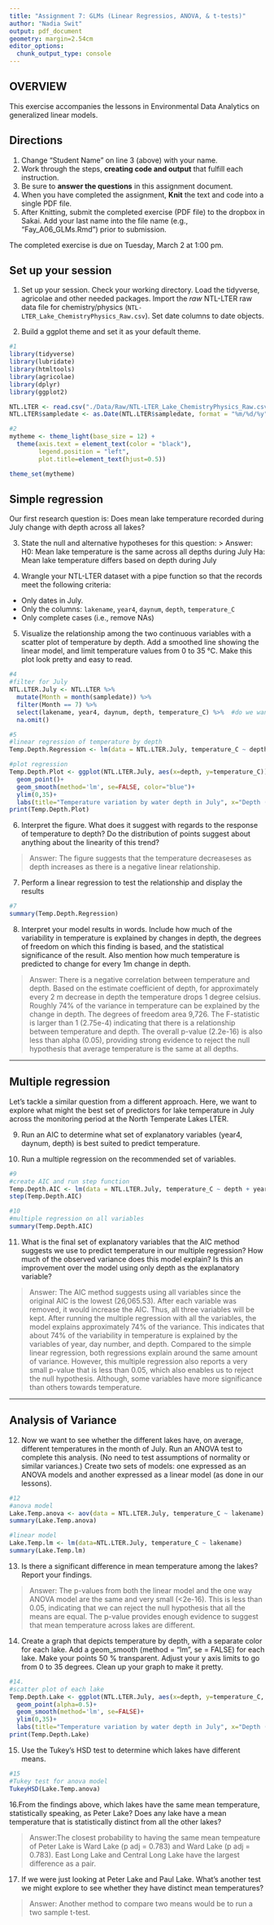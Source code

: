 ```yaml
---
title: "Assignment 7: GLMs (Linear Regressios, ANOVA, & t-tests)"
author: "Nadia Swit"
output: pdf_document
geometry: margin=2.54cm
editor_options: 
  chunk_output_type: console
---
```


## OVERVIEW

This exercise accompanies the lessons in Environmental Data Analytics on generalized linear models. 

## Directions
1. Change "Student Name" on line 3 (above) with your name.
2. Work through the steps, **creating code and output** that fulfill each instruction.
3. Be sure to **answer the questions** in this assignment document.
4. When you have completed the assignment, **Knit** the text and code into a single PDF file.
5. After Knitting, submit the completed exercise (PDF file) to the dropbox in Sakai. Add your last name into the file name (e.g., "Fay_A06_GLMs.Rmd") prior to submission.

The completed exercise is due on Tuesday, March 2 at 1:00 pm.

## Set up your session 
1. Set up your session. Check your working directory. Load the tidyverse, agricolae and other needed packages. Import the *raw* NTL-LTER raw data file for chemistry/physics (`NTL-LTER_Lake_ChemistryPhysics_Raw.csv`). Set date columns to date objects.

2. Build a ggplot theme and set it as your default theme.

```r
#1
library(tidyverse)
library(lubridate)
library(htmltools)
library(agricolae)
library(dplyr)
library(ggplot2)

NTL.LTER <- read.csv("./Data/Raw/NTL-LTER_Lake_ChemistryPhysics_Raw.csv")
NTL.LTER$sampledate <- as.Date(NTL.LTER$sampledate, format = "%m/%d/%y")

#2
mytheme <- theme_light(base_size = 12) +
  theme(axis.text = element_text(color = "black"), 
        legend.position = "left", 
        plot.title=element_text(hjust=0.5)) 

theme_set(mytheme)

```

## Simple regression
Our first research question is: Does mean lake temperature recorded during July change with depth across all lakes?

3. State the null and alternative hypotheses for this question:
> Answer:
H0: Mean lake temperature is the same across all depths during July
Ha: Mean lake temperature differs based on depth during July


4.  Wrangle your NTL-LTER dataset with a pipe function so that the records meet the following criteria: 
 * Only dates in July. 
 * Only the columns: `lakename`, `year4`, `daynum`, `depth`, `temperature_C`
 * Only complete cases (i.e., remove NAs)

5. Visualize the relationship among the two continuous variables with a scatter plot of temperature by depth. Add a smoothed line showing the linear model, and limit temperature values from 0 to 35 °C. Make this plot look pretty and easy to read.

```r
#4
#filter for July
NTL.LTER.July <- NTL.LTER %>% 
  mutate(Month = month(sampledate)) %>% 
  filter(Month == 7) %>% 
  select(lakename, year4, daynum, depth, temperature_C) %>%  #do we want to include Month?
  na.omit()

#5
#linear regression of temperature by depth
Temp.Depth.Regression <- lm(data = NTL.LTER.July, temperature_C ~ depth)

#plot regression
Temp.Depth.Plot <- ggplot(NTL.LTER.July, aes(x=depth, y=temperature_C)) +
  geom_point()+
  geom_smooth(method='lm', se=FALSE, color="blue")+
  ylim(0,35)+
  labs(title="Temperature variation by water depth in July", x="Depth (m)", y="Temperature (C)")
print(Temp.Depth.Plot)


```


6. Interpret the figure. What does it suggest with regards to the response of temperature to depth? Do the distribution of points suggest about anything about the linearity of this trend?

> Answer: The figure suggests that the temperature decreaseses as depth increases as there is a negative linear relationship.


7. Perform a linear regression to test the relationship and display the results

```r
#7
summary(Temp.Depth.Regression)

```


8. Interpret your model results in words. Include how much of the variability in temperature is explained by changes in depth, the degrees of freedom on which this finding is based, and the statistical significance of the result. Also mention how much temperature is predicted to change for every 1m change in depth. 

> Answer: There is a negative correlation between temperature and depth. Based on the estimate coefficient of depth, for approximately every 2 m decrease in depth the temperature drops 1 degree celsius. Roughly 74% of the variance in temperature can be explained by the change in depth. The degrees of freedom area 9,726. The F-statistic is larger than 1 (2.75e-4) indicating that there is a relationship between temperature and depth. The overall p-value (2.2e-16) is also less than alpha (0.05), providing strong evidence to reject the null hypothesis that average temperature is the same at all depths.


---

## Multiple regression
Let's tackle a similar question from a different approach. Here, we want to explore what might the best set of predictors for lake temperature in July across the monitoring period at the North Temperate Lakes LTER. 


9. Run an AIC to determine what set of explanatory variables (year4, daynum, depth) is best suited to predict temperature.

10. Run a multiple regression on the recommended set of variables. 

```r
#9
#create AIC and run step function
Temp.Depth.AIC <- lm(data = NTL.LTER.July, temperature_C ~ depth + year4 + daynum)
step(Temp.Depth.AIC)

#10
#multiple regression on all variables
summary(Temp.Depth.AIC)

```

11. What is the final set of explanatory variables that the AIC method suggests we use to predict temperature in our multiple regression? How much of the observed variance does this model explain? Is this an improvement over the model using only depth as the explanatory variable?

> Answer: The AIC method suggests using all variables since the original AIC is the lowest (26,065.53). After each variable was removed, it would increase the AIC. Thus, all three variables will be kept. After running the multiple regression with all the variables, the model explains approximately 74% of the variance. This indicates that about 74% of the variability in temperature is explained by the variables of year, day number, and depth. Compared to the simple linear regression, both regressions explain around the same amount of variance. However, this multiple regression also reports a very small p-value that is less than 0.05, which also enables us to reject the null hypothesis. Although, some variables have more significance than others towards temperature. 


---
## Analysis of Variance

12. Now we want to see whether the different lakes have, on average, different temperatures in the month of July. Run an ANOVA test to complete this analysis. (No need to test assumptions of normality or similar variances.) Create two sets of models: one expressed as an ANOVA models and another expressed as a linear model (as done in our lessons).

```r
#12
#anova model
Lake.Temp.anova <- aov(data = NTL.LTER.July, temperature_C ~ lakename)
summary(Lake.Temp.anova)

#linear model
Lake.Temp.lm <- lm(data=NTL.LTER.July, temperature_C ~ lakename)
summary(Lake.Temp.lm)
```

13. Is there a significant difference in mean temperature among the lakes? Report your findings. 

> Answer: The p-values from both the linear model and the one way ANOVA model are the same and very small (<2e-16). This is less than 0.05, indicating that we can reject the null hypothesis that all the means are equal. The p-value provides enough evidence to suggest that mean temperature across lakes are different.



14. Create a graph that depicts temperature by depth, with a separate color for each lake. Add a geom_smooth (method = "lm", se = FALSE) for each lake. Make your points 50 % transparent. Adjust your y axis limits to go from 0 to 35 degrees. Clean up your graph to make it pretty. 

```r
#14.
#scatter plot of each lake
Temp.Depth.Lake <- ggplot(NTL.LTER.July, aes(x=depth, y=temperature_C, color=lakename)) +
  geom_point(alpha=0.5)+
  geom_smooth(method='lm', se=FALSE)+
  ylim(0,35)+
  labs(title="Temperature variation by water depth in July", x="Depth (m)", y="Temperature (C)", color="Lake Name")
print(Temp.Depth.Lake)
```

15. Use the Tukey's HSD test to determine which lakes have different means.

```r
#15
#Tukey test for anova model
TukeyHSD(Lake.Temp.anova)


```

16.From the findings above, which lakes have the same mean temperature, statistically speaking, as Peter Lake? Does any lake have a mean temperature that is statistically distinct from all the other lakes?

>Answer:The closest probability to having the same mean tempeature of Peter Lake is Ward Lake (p adj = 0.783) and Ward Lake (p adj = 0.783). East Long Lake and Central Long Lake have the largest difference as a pair.

 

17. If we were just looking at Peter Lake and Paul Lake. What's another test we might explore to see whether they have distinct mean temperatures? 

>Answer: Another method to compare two means would be to run a two sample t-test. 


